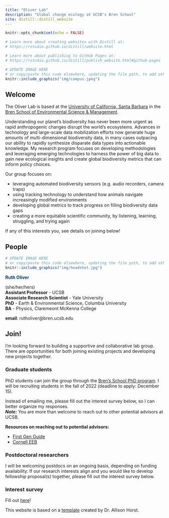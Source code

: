 ```yaml
---
title: "Oliver Lab"
description: "Global change ecology at UCSB's Bren School"
site: distill::distill_website
---
```


```r
knitr::opts_chunk$set(echo = FALSE)

# Learn more about creating websites with Distill at:
# https://rstudio.github.io/distill/website.html

# Learn more about publishing to GitHub Pages at:
# https://rstudio.github.io/distill/publish_website.html#github-pages

```

```r

# UPDATE IMAGE HERE 
# or copy/paste this code elsewhere, updating the file path, to add other images to your site!
knitr::include_graphics("img/campus.jpeg")
```

## Welcome

The Oliver Lab is based at the [University of California, Santa Barbara](https://ucsb.edu) in the [Bren School of Environmental Science & Management](https://bren.ucsb.edu).

Understanding our planet’s biodiversity has never been more urgent as rapid anthropogenic changes disrupt the world’s ecosystems. Advances in technology and large-scale data mobilization efforts now generate huge amounts of multi-dimensional biodiversity data, in many cases outpacing our ability to rapidly synthesize disparate data types into actionable knowledge. My research program focuses on developing methodologies and leveraging emerging technologies to harness the power of big data to gain new ecological insights and create global biodiversity metrics that can inform policy choices.

Our group focuses on:

-   leveraging automated biodiversity sensors (e.g. audio recorders, camera traps)
-   using tracking technology to understand how animals navigate increasingly modified environments
-   developing global metrics to track progress on filling biodiversity data gaps
-   creating a more equitable scientific community, by listening, learning, struggling, and trying again

If any of this interests you, see details on joining below!

## People

::: {.floatting}
```r

# UPDATE IMAGE HERE 
# or copy/paste this code elsewhere, updating the file path, to add other images to your site!
knitr::include_graphics("img/headshot.jpg")
```
<p style="color: #033F63">**Ruth Oliver**  </p>
(she/her/hers)    
**Assistant Professor** - UCSB  
**Associate Research Scientist** - Yale University  
**PhD** - Earth & Environmental Science, Columbia University  
**BA** - Physics, Claremeont McKenna College  

**email**: rutholiver\@bren.ucsb.edu
:::

  
## Join!

I'm looking forward to building a supportive and collaborative lab group. There are opportunities for both joining existing projects and developing new projects together.

### Graduate students

PhD students can join the group through the [Bren's School PhD program](https://bren.ucsb.edu/phd-environmental-science-and-management).
I will be recruiting students in the fall of 2022 (deadline to apply: December 15).

Instead of emailing me, please fill out the interest survey below, so I can better organize my responses.   
***Note:*** You are more than welcome to reach out to other potential advisors at UCSB.

**Resources on reaching out to potential advisors:**  

-   [First Gen Guide](https://first-gen-guide.com/2020/07/24/phd-admissions-emailing-potential-advisors/)
-   [Cornell EEB](https://ecologyandevolution.cornell.edu/sites/eeb/files/Tips%20for%20contacting%20potential%20advisors.pdf)

### Postdoctoral researchers

I will be welcoming postdocs on an ongoing basis, depending on funding availability. If our research interests align and you would like to develop fellowship proposal(s) together, please fill out the interest survey below.

### Interest survey

Fill out [here](https://forms.gle/w8uBoMAkmjrUXRgs7)!

This website is based on a [template](https://github.com/allisonhorst/meds-distill-template) created by Dr. Allison Horst.
